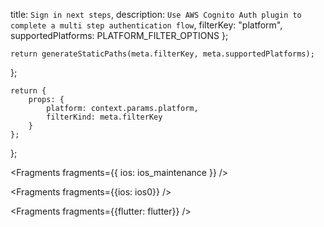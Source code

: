   title: `Sign in next steps`,
  description: `Use AWS Cognito Auth plugin to complete a multi step authentication flow`,
  filterKey: "platform",
  supportedPlatforms: PLATFORM_FILTER_OPTIONS
};
      


    return generateStaticPaths(meta.filterKey, meta.supportedPlatforms);
};

    return {
        props: {
            platform: context.params.platform,
            filterKind: meta.filterKey
        }
    };
};


<Fragments fragments={{ ios: ios_maintenance }} />


<Fragments fragments={{ios: ios0}} />


<Fragments fragments={{flutter: flutter}} />
